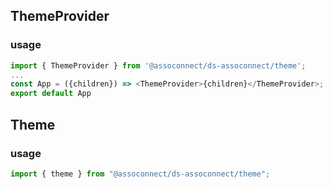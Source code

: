 
## ThemeProvider

### usage

```js
import { ThemeProvider } from '@assoconnect/ds-assoconnect/theme';
...
const App = ({children}) => <ThemeProvider>{children}</ThemeProvider>;
export default App
```

## Theme

### usage

```js
import { theme } from "@assoconnect/ds-assoconnect/theme";
```
